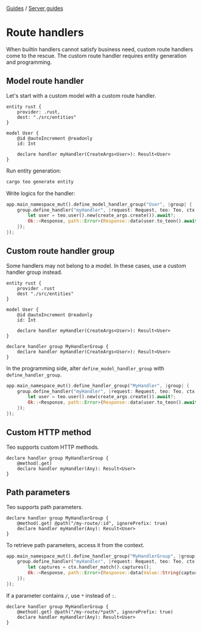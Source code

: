 <div className="breadcrumbs">
  <span className="breadcrumb">
    <a href="/guides">Guides</a>
  </span>
  <span> / </span>
  <span className="breadcrumb">
    <a href="/guides/server-guides">Server guides</a>
  </span>
</div>

# Route handlers

When builtin handlers cannot satisfy business need, custom route handlers come to the rescue.
The custom route handler requires entity generation and programming.

## Model route handler

Let's start with a custom model with a custom route handler.

```teo
entity rust {
    provider: .rust,
    dest: "./src/entities"
}

model User {
    @id @autoIncrement @readonly
    id: Int

    declare handler myHandler(CreateArgs<User>): Result<User>
}
```

Run entity generation:

```sh
cargo teo generate entity
```

Write logics for the handler:

```rust
app.main_namespace_mut().define_model_handler_group("User", |group| {
    group.define_handler("myHandler", |request: Request, teo: Teo, ctx: Ctx, create_args: UserCreateArgs| async move {
        let user = teo.user().new(create_args.create()).await?;
        Ok::<Response, path::Error>(Response::data(user.to_teon().await?))
    });
});
```

## Custom route handler group

Some handlers may not belong to a model. In these cases, use a custom handler group instead.

```teo
entity rust {
    provider .rust
    dest "./src/entities"
}

model User {
    @id @autoIncrement @readonly
    id: Int

    declare handler myHandler(CreateArgs<User>): Result<User>
}

declare handler group MyHandlerGroup {
    declare handler myHandler(CreateArgs<User>): Result<User>
}
```

In the programming side, alter `define_model_handler_group` with `define_handler_group`.

```rust
app.main_namespace_mut().define_handler_group("MyHandler", |group| {
    group.define_handler("myHandler", |request: Request, teo: Teo, ctx: Ctx, create_args: UserCreateArgs| async move {
        let user = teo.user().new(create_args.create()).await?;
        Ok::<Response, path::Error>(Response::data(user.to_teon().await?))
    });
});
```

## Custom HTTP method

Teo supports custom HTTP methods.

```teo
declare handler group MyHandlerGroup {
    @method(.get)
    declare handler myHandler(Any): Result<User>
}
```

## Path parameters

Teo supports path parameters.

```teo
declare handler group MyHandlerGroup {
    @method(.get) @path("/my-route/:id", ignorePrefix: true)
    declare handler myHandler(Any): Result<User>
}
```

To retrieve path parameters, access it from the context.

```rust
app.main_namespace_mut().define_handler_group("MyHandlerGroup", |group| {
    group.define_handler("myHandler", |request: Request, teo: Teo, ctx: Ctx| async move {
        let captures = ctx.handler_match().captures();
        Ok::<Response, path::Error>(Response::data(Value::String(captures.get("id").unwrap().to_owned())))
    });
});
```

If a parameter contains `/`, use `*` instead of `:`.

```teo
declare handler group MyHandlerGroup {
    @method(.get) @path("/my-route/*path", ignorePrefix: true)
    declare handler myHandler(Any): Result<User>
}
```